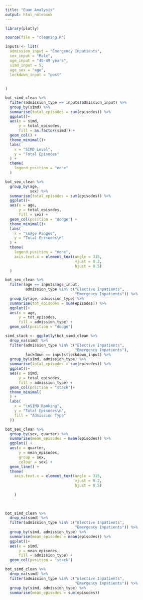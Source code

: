 ```yaml
---
title: "Euan Analysis"
output: html_notebook
---
```

```r
library(plotly)
```


```r
source(file = "cleaning.R")
```



```r
inputs <- list(
  admission_input = "Emergency Inpatients",
  sex_input = "Male",
  age_input = "40-49 years",
  simd_input = 5,
  age_sex = "age",
  lockdown_input = "post"
  
  
)
```





```r

bot_simd_clean %>% 
  filter(admission_type == inputs$admission_input) %>% 
  group_by(simd) %>% 
  summarise(total_episodes = sum(episodes)) %>% 
  ggplot()+
  aes(x = simd,
      y = total_episodes,
      fill = as.factor(simd)) +
  geom_col() +
  theme_minimal()+
  labs(
    x = "SIMD Level",
    y = "Total Episodes"
  ) +
  theme(
    legend.position = "none"
  )
```

```r
bot_sex_clean %>% 
  group_by(age,
           sex) %>% 
  summarise(total_episodes = sum(episodes)) %>% 
  ggplot()+
  aes(x = age,
      y = total_episodes,
      fill = sex) +
  geom_col(position = "dodge") +
  theme_minimal()+
  labs(
    x = "\nAge Ranges",
    y = "Total Episodes\n"
  ) +
  theme(
    legend.position = "none",
    axis.text.x = element_text(angle = 315,
                               vjust = 0.2,
                               hjust = 0.5)
  )


```


```r
bot_sex_clean %>% 
  filter(age == inputs$age_input,
         admission_type %in% c("Elective Inpatients",
                               "Emergency Inpatients")) %>% 
  group_by(age, admission_type) %>% 
  summarise(tot_episodes = sum(episodes)) %>% 
  ggplot()+
  aes(x = age,
      y = tot_episodes,
      fill = admission_type) +
  geom_col(position = "dodge")
```



```r
simd_stack <- ggplotly(bot_simd_clean %>% 
  drop_na(simd) %>% 
  filter(admission_type %in% c("Elective Inpatients",
                               "Emergency Inpatients"),
         lockdown == inputs$lockdown_input) %>% 
  group_by(simd, admission_type) %>% 
  summarise(total_episodes = sum(episodes)) %>% 
  ggplot()+
  aes(x = simd,
      y = total_episodes,
      fill = admission_type) +
  geom_col(position = "stack")+
  theme_minimal(
  ) +
  labs(
    x = "\nSIMD Ranking",
    y = "Total Episodes\n",
    fill = "Admission Type"
  ))
```

```r
bot_sex_clean %>% 
  group_by(sex, quarter) %>% 
  summarise(mean_episodes = mean(episodes)) %>% 
  ggplot() +
  aes(x = quarter,
      y = mean_episodes,
      group = sex,
      colour = sex) +
  geom_line() +
  theme(
    axis.text.x = element_text(angle = 315,
                               vjust = 0.2,
                               hjust = 0.5)
  
    )
  
  
``` 

```r
bot_simd_clean %>% 
  drop_na(simd) %>% 
  filter(admission_type %in% c("Elective Inpatients",
                               "Emergency Inpatients")) %>% 
  group_by(simd, admission_type) %>% 
  summarise(mean_episodes = mean(episodes)) %>% 
  ggplot()+
  aes(x = simd,
      y = mean_episodes,
      fill = admission_type) +
  geom_col(position = "stack")
```


```r
bot_simd_clean %>% 
  drop_na(simd) %>% 
  filter(admission_type %in% c("Elective Inpatients",
                               "Emergency Inpatients")) %>% 
  group_by(simd, admission_type) %>% 
  summarise(mean_episodes = sum(episodes))
```









